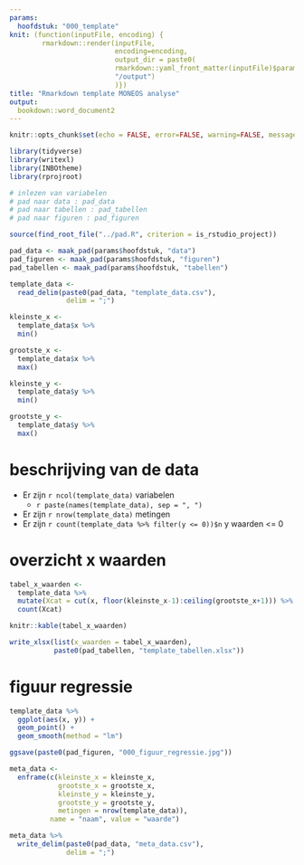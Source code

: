 ```yaml
---
params:
  hoofdstuk: "000_template"
knit: (function(inputFile, encoding) {
        rmarkdown::render(inputFile,
                          encoding=encoding,
                          output_dir = paste0(
                          rmarkdown::yaml_front_matter(inputFile)$params$hoofdstuk, 
                          "/output")
                          )})
title: "Rmarkdown template MONEOS analyse"
output:
  bookdown::word_document2
---
```



```r

knitr::opts_chunk$set(echo = FALSE, error=FALSE, warning=FALSE, message=FALSE, cache=FALSE)

```


```r

library(tidyverse)
library(writexl)
library(INBOtheme)
library(rprojroot)

```


```r

# inlezen van variabelen
# pad naar data : pad_data
# pad naar tabellen : pad_tabellen
# pad naar figuren : pad_figuren

source(find_root_file("../pad.R", criterion = is_rstudio_project))

pad_data <- maak_pad(params$hoofdstuk, "data")
pad_figuren <- maak_pad(params$hoofdstuk, "figuren")
pad_tabellen <- maak_pad(params$hoofdstuk, "tabellen")

```


```r

template_data <- 
  read_delim(paste0(pad_data, "template_data.csv"),
              delim = ";")

kleinste_x <- 
  template_data$x %>% 
  min()

grootste_x <- 
  template_data$x %>% 
  max()

kleinste_y <- 
  template_data$y %>% 
  min()

grootste_y <- 
  template_data$y %>% 
  max()

```


# beschrijving van de data

  - Er zijn `r ncol(template_data)` variabelen
    + `r paste(names(template_data), sep = ", ")`
  - Er zijn `r nrow(template_data)` metingen
  - Er zijn `r count(template_data %>% filter(y <= 0))$n` y waarden <= 0



# overzicht x waarden 

```r

tabel_x_waarden <- 
  template_data %>% 
  mutate(Xcat = cut(x, floor(kleinste_x-1):ceiling(grootste_x+1))) %>% 
  count(Xcat)

knitr::kable(tabel_x_waarden)

write_xlsx(list(x_waarden = tabel_x_waarden),
           paste0(pad_tabellen, "template_tabellen.xlsx"))

```


# figuur regressie

```r

template_data %>% 
  ggplot(aes(x, y)) +
  geom_point() +
  geom_smooth(method = "lm")

ggsave(paste0(pad_figuren, "000_figuur_regressie.jpg"))

```


```r

meta_data <- 
  enframe(c(kleinste_x = kleinste_x, 
            grootste_x = grootste_x, 
            kleinste_y = kleinste_y,
            grootste_y = grootste_y,
            metingen = nrow(template_data)),
          name = "naam", value = "waarde")

meta_data %>% 
  write_delim(paste0(pad_data, "meta_data.csv"),
              delim = ";")

```

